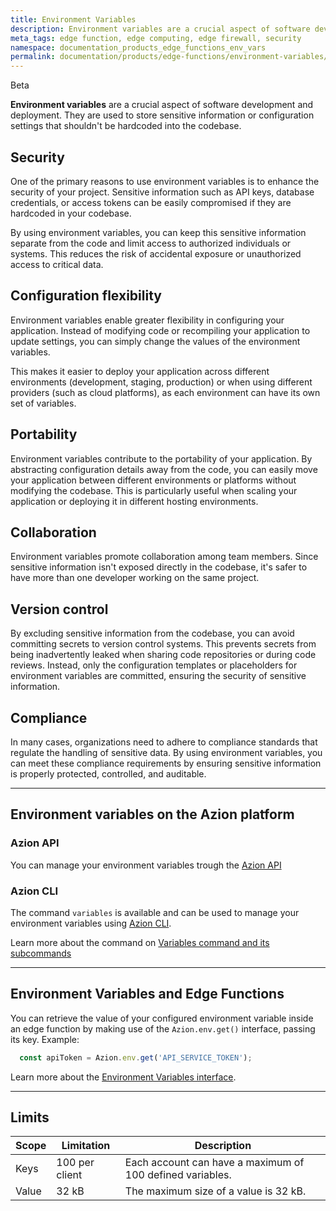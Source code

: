 ```yaml
---
title: Environment Variables
description: Environment variables are a crucial aspect of software development and deployment. They are used to store sensitive information or configuration settings that shouldn't be hardcoded into the codebase.
meta_tags: edge function, edge computing, edge firewall, security
namespace: documentation_products_edge_functions_env_vars
permalink: documentation/products/edge-functions/environment-variables/
---
```


<Badge variant="accent">
  Beta
</Badge>

**Environment variables** are a crucial aspect of software development and deployment. They are used to store sensitive information or configuration settings that shouldn't be hardcoded into the codebase.

## Security

One of the primary reasons to use environment variables is to enhance the security of your project. Sensitive information such as API keys, database credentials, or access tokens can be easily compromised if they are hardcoded in your codebase.

By using environment variables, you can keep this sensitive information separate from the code and limit access to authorized individuals or systems. This reduces the risk of accidental exposure or unauthorized access to critical data.

## Configuration flexibility

Environment variables enable greater flexibility in configuring your application. Instead of modifying code or recompiling your application to update settings, you can simply change the values of the environment variables.

This makes it easier to deploy your application across different environments (development, staging, production) or when using different providers (such as cloud platforms), as each environment can have its own set of variables.

## Portability

Environment variables contribute to the portability of your application. By abstracting configuration details away from the code, you can easily move your application between different environments or platforms without modifying the codebase. This is particularly useful when scaling your application or deploying it in different hosting environments.

## Collaboration

Environment variables promote collaboration among team members. Since sensitive information isn't exposed directly in the codebase, it's safer to have more than one developer working on the same project.

## Version control

By excluding sensitive information from the codebase, you can avoid committing secrets to version control systems. This prevents secrets from being inadvertently leaked when sharing code repositories or during code reviews. Instead, only the configuration templates or placeholders for environment variables are committed, ensuring the security of sensitive information.

## Compliance

In many cases, organizations need to adhere to compliance standards that regulate the handling of sensitive data. By using environment variables, you can meet these compliance requirements by ensuring sensitive information is properly protected, controlled, and auditable.

---

## Environment variables on the Azion platform

### Azion API

You can manage your environment variables trough the [Azion API](https://api.azion.com/)

### Azion CLI

The command `variables` is available and can be used to manage your environment variables using [Azion CLI](/en/documentation/products/cli/variables/).

Learn more about the command on [Variables command and its subcommands](/en/documentation/products/cli/variables/)

---

## Environment Variables and Edge Functions

You can retrieve the value of your configured environment variable inside an edge function by making use of the `Azion.env.get()` interface, passing its key. Example:

```javascript
  const apiToken = Azion.env.get('API_SERVICE_TOKEN');
```

Learn more about the [Environment Variables interface](/en/documentation/products/edge-application/edge-functions/runtime/api-reference/environment-variables/).

---

## Limits

| Scope | Limitation | Description |
| - | - | - |
| Keys | 100 per client | Each account can have a maximum of 100 defined variables. |  
| Value | 32 kB | The maximum size of a value is 32 kB. |